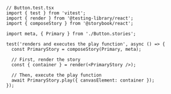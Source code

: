```tsx
// Button.test.tsx
import { test } from 'vitest';
import { render } from '@testing-library/react';
import { composeStory } from '@storybook/react';

import meta, { Primary } from './Button.stories';

test('renders and executes the play function', async () => {
  const PrimaryStory = composeStory(Primary, meta);

  // First, render the story
  const { container } = render(<PrimaryStory />);

  // Then, execute the play function
  await PrimaryStory.play({ canvasElement: container });
});
```
